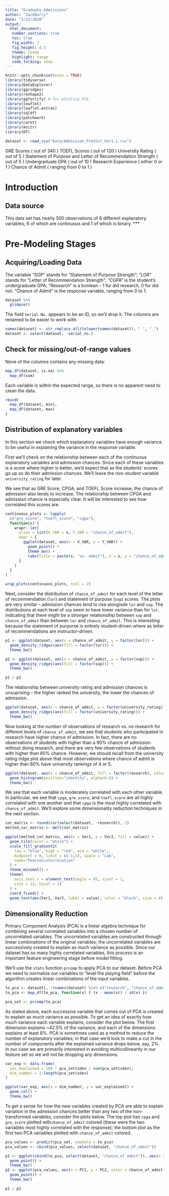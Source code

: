 ```yaml
---
title: "Graduate Admissions"
author: "ZackBarry"
date: "2/22/2020"
output: 
  html_document:
   number_sections: true
   toc: true
   fig_width: 7
   fig_height: 4.5
   theme: cosmo
   highlight: tango
   code_folding: show
---
```


```r
knitr::opts_chunk$set(echo = TRUE)
library(tidyverse)
library(DataExplorer)
library(ggridges)
library(reshape2)
library(ggfortify) # for plotting PCA
library(leaflet)
library(leaflet.extras)
library(sqldf)
library(patchwork)
library(caret)
library(knitr)
library(DT)

dataset <- read_csv("Data/Admission_Predict_Ver1.1.csv")
```

GRE Scores ( out of 340 )
TOEFL Scores ( out of 120 )
University Rating ( out of 5 )
Statement of Purpose and Letter of Recommendation Strength ( out of 5 )
Undergraduate GPA ( out of 10 )
Research Experience ( either 0 or 1 )
Chance of Admit ( ranging from 0 to 1 )

# Introduction

## Data source

This data set has nearly 500 observations of 8 different explanatory variables, 6 of which are continuous and 1 of which is binary. 
***

# Pre-Modeling Stages

## Acquiring/Loading Data

The variable "SOP" stands for "Statement of Purpose Strength"; "LOR" stands for "Letter of Recommendation Strength"; "CGPA" is the student's undergraduate GPA; "Research" is a boolean - 1 for did research, 0 for did not. "Chance of Admit" is the response variable, ranging from 0 to 1.

```r
dataset %>%
  glimpse()
```

The field `Serial No.` appears to be an ID, so we'll drop it.  The columns are renamed to be easier to work with.

```r
names(dataset) <- str_replace_all(tolower(names(dataset)), " ", "_")
dataset <- select(dataset, -serial_no.)
```


## Check for missing/out-of-range values

None of the columns contains any missing data:
```r
map_df(dataset, is.na) %>%
  map_df(sum)
```

Each variable is within the expected range, so there is no apparent need to clean the data.
```r
rbind(
  map_df(dataset, min),
  map_df(dataset, max)
)
```

## Distribution of explanatory variables

In this section we check which explanatory variables have enough variance to be useful in explaining the variance in the response variable.

First we'll check on the relationship between each of the continuous explanatory variables and admission chances.  Since each of these variables is a score where higher is better, we'd expect that as the students' scores go up so do their admission chances.  We'll leave the non-student variable `university_rating` for later.

We see that as GRE Score, CPGA, and TOEFL Score increase, the chance of admission also tends to increase.  The relationship between CPGA and admission chance is especially clear.  It will be interested to see how correlated this scores are.  
```r
continuous_plots <- lapply(
  c("gre_score", "toefl_score", "cgpa"),
  function(x) { 
    wrapr::let(
      alias = list(X_VAR = x, Y_VAR = "chance_of_admit"),
      expr = {
        ggplot(dataset, aes(x = X_VAR, y = Y_VAR)) +
          geom_point() +
          theme_bw() +
          labs(title = paste(x, "vs. admit"), x = x, y = "chance_of_admit")
      }
    )
  }
)

wrap_plots(continuous_plots, ncol = 2)
```

Next, consider the distribution of `chance_of_admit` for each level of the letter of recommendation (`lor`) and statement of purpose (`sop`) scores.  The plots are very similar -- admission chances tend to rise alongisde `lor` and `sop`.  The distributions at each level of `sop` seem to have lower variance than for `lor`, indicating that there might be a stronger relationsihip between `sop` and `chance_of_admit` than between `lor` and `chance_of_admit`.  This is interesting because the statement of purporse is entirely student-driven where as letter of recommendations are instructor-driven.
```r
p1 <- ggplot(dataset, aes(x = chance_of_admit, y = factor(lor))) +
  geom_density_ridges(aes(fill = factor(lor))) + 
  theme_bw()

p2 <- ggplot(dataset, aes(x = chance_of_admit, y = factor(sop))) +
  geom_density_ridges(aes(fill = factor(sop))) +
  theme_bw()

p1 / p2
```

The relationship between university rating and admission chances is unsuprising -- the higher ranked the university, the lower the chances of admission.
```r
ggplot(dataset, aes(x = chance_of_admit, y = factor(university_rating))) +
  geom_density_ridges(aes(fill = factor(university_rating))) +
  theme_bw()
```

Now looking at the number of observations of research vs. no research for different levels of `chance_of_admit`, we see that students who participated in research have higher chance of admission.  In fact, there are no observations of students with higher than a 90\% chance of admission without doing research, and there are very few observations of students with higher than 80\% chance.  However, we should recall from the university rating ridge plot above that most observations where chance of admit is higher than 80\% have university rankings of 4 or 5.
```r
ggplot(dataset, aes(x = chance_of_admit, fill = factor(research), color = factor(research))) + 
  geom_histogram(position="identity", alpha=0.6) + 
  theme_bw()
```

We see that each variable is moderately correlated with each other variable.  In particular, we see that `cpga`, `gre_score`, and `toefl_score` are all highly correlated with one another and that `cpga` is the most highly correlated with `chance_of_admit`.  We'll explore some dimensionality reduction techniques in the next section.
```r
cor_matrix <- round(cor(select(dataset, -research)), 2)
melted_cor_matrix <- melt(cor_matrix)

ggplot(melted_cor_matrix, aes(x = Var1, y = Var2, fill = value)) +
  geom_tile(color = "white") +
  scale_fill_gradient2(
    low = "blue", high = "red", mid = "white", 
    midpoint = 0, limit = c(-1,1), space = "Lab", 
    name="Pearson\nCorrelation"
  ) +
  theme_minimal() + 
  theme(
    axis.text.x = element_text(angle = 45, vjust = 1, 
    size = 12, hjust = 1)
  ) +
  coord_fixed() +
  geom_text(aes(Var1, Var2, label = value), color = "black", size = 4) 
```

## Dimensionality Reduction

Primary Component Analysis (PCA) is a linear algebra technique for combining several correlated variables into a chosen number of uncorrelated variables.  The uncorrelated variables are constructed through linear combinations of the original variables; the uncorrelated variables are successively created to explain as much variance as possible.  Since our dataset has so many highly correlated variables, this process is an important feature engineering stage before model fitting.

We'll use the `stats` function `prcomp` to apply PCA to our dataset.  Before PCA we need to normalize our variables to "level the playing field" before the algorithm creates linear combinations of the input variables.
```r
to_pca <- dataset[, !(names(dataset) %in% c("research", "chance_of_admit"))]
to_pca <- map_df(to_pca, function(x) { (x - mean(x)) / sd(x) })

pca_set <- prcomp(to_pca)
```

As stated above, each successive variable that comes out of PCA is created to explain as much variance as possible.  To get an idea of exactly how much variance each variable explains, consider the plot below.  The first dimension explains ~42.5\% of the variance, and each of the dimensions explains at least 8\%.  PCA is sometimes used as a method to reduce the number of explanatory variables; in that case we'd look to make a cut in the number of components after the explained variance drops below, say, 2\%.  In our case we are primarily interested in avoiding multicollinearity in our feature set so we will not be dropping any dimensions.
```r
var_exp <- data.frame(
  var_explained = 100 * pca_set$sdev / sum(pca_set$sdev),
  dim_number = 1:length(pca_set$sdev)
)

ggplot(var_exp, aes(x = dim_number, y = var_explained)) +
  geom_col() +
  theme_bw()
```

To get a sense for how the new variables created by PCA are able to explain variation in the admission chances better than any two of the non-transformed variables, consider the plots below.  The top plot has `cpga` and `gre_score` plotted with`chance_of_admit` colored (these were the two variables most highly correlated with the response); the bottom plot as the first two PCA variables plotted with `chance_of_admit` colored.
```r
pca_values <- predict(pca_set, newdata = to_pca)
pca_values <- cbind(pca_values, select(dataset, "chance_of_admit"))

p1 <- ggplot(cbind(to_pca, select(dataset, "chance_of_admit")), aes(x = cgpa, y = toefl_score, color = chance_of_admit)) +
  geom_point() +
  theme_bw()
p2 <- ggplot(pca_values, aes(x = PC1, y = PC2, color = chance_of_admit)) +
  geom_point() + 
  theme_bw()

p1 / p2
```









